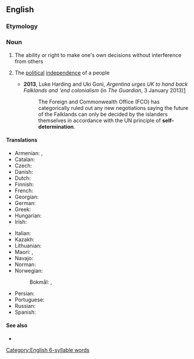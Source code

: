 ==English==

===Etymology===
{{prefix|self|determination|lang=en}}

===Noun===
{{wikipedia}}
{{en-noun|-}}

# The ability or right to make one's own decisions without interference from others
# {{lb|en|politics}} The [[political]] [[independence]] of a people
#* '''2013''', Luke Harding and Uki Goni, ''Argentina urges UK to hand back Falklands and 'end colonialism'' (in ''The Guardian'', 3 January 2013)[http://www.guardian.co.uk/uk/2013/jan/02/argentina-britain-hand-back-falklands]
#*: The Foreign and Commonwealth Office (FCO) has categorically ruled out any new negotiations saying the future of the Falklands can only be decided by the islanders themselves in accordance with the UN principle of '''self-determination'''.

====Translations====
{{trans-top|political independence of a people}}
* Armenian: {{t+|hy|ինքնորոշում|sc=Armn}}, {{t|hy|ավտո- դետերմինացիոնիզմ}}
* Catalan: {{t|ca|autodeterminació|f}}
* Czech: {{t|cs|sebeurčení|n}}
* Danish: {{t|da|selvbestemmelse|c}}
* Dutch: {{t+|nl|zelfbeschikking|f}}
* Finnish: {{t+|fi|itsemääräämisoikeus}}
* French: {{t+|fr|autodétermination}}
* Georgian: {{t|ka|თვითგამორკვევა}}
* German: {{t+|de|Selbstbestimmung|f}}
* Greek: {{t+|el|αυτοδιάθεση|f}}
* Hungarian: {{t+|hu|önrendelkezés}}
* Irish: {{t|ga|féinchinneadh|m}}
{{trans-mid}}
* Italian: {{t+|it|autodeterminazione|f}}
* Kazakh: {{t|kk|өзін-өзі билеу|sc=Cyrl}}
* Lithuanian: {{t|lt|apsisprendimas|m}}
* Maori: {{t|mi|motuhaketanga}}, {{t|mi|tino rangatiratanga}}
* Navajo: {{t|nv|tʼáá hó ájítʼéego}}
* Norman: {{t|nrf|dêtèrminnâtion dé sé|f}}
* Norwegian:
*: Bokmål: {{t|nb|selvbestemmelse|m}}, {{t|nb|sjølbestemmelse|m}}
* Persian: {{t|fa|تعیین سرنوشت|tr=ta'yin-e sarnevešt|sc=fa-Arab}}
* Portuguese: {{t+|pt|autodeterminação|f}}
* Russian: {{t+|ru|самоопределе́ние}}
* Spanish: {{t|es|autodeterminación|f}}
{{trans-bottom}}

====See also====
* {{l|en|territorial integrity}}

[[Category:English 6-syllable words]]